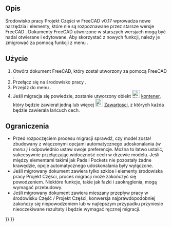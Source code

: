 <languages/>

{{Docnav/pl
|
|
|[[PartDesign_Workbench/pl|środowisko pracy Projekt Części]]
|IconL=
|IconR=
|IconC=Workbench_PartDesign.svg
}}

{{VeryImportantMessage|To narzędzie jest przestarzałe, nie będzie dostępne od ''({{VersionPlus/pl|1.0}})''.}}

{{GuiCommand/pl
|Name=PartDesign Migrate
|Name/pl=Projekt Części: Przenieś ze starszej wersji
|MenuLocation=Projekt Części → Przenieś ze starszej wersji ...
|Workbenches=[[PartDesign_Workbench/pl|Projekt Części]]
|Version=0.17
}}

<span id="Description"></span>
==Opis==

Środowisko pracy Projekt Części w FreeCAD v0.17 wprowadza nowe narzędzia i elementy, które nie są rozpoznawane przez starsze wersje FreeCAD {{VersionMinus/pl|0.16}}. Dokumenty FreeCAD utworzone w starszych wersjach mogą być nadal otwierane i edytowane. Aby skorzystać z nowych funkcji, należy je zmigrować za pomocą funkcji z menu {{MenuCommand|Projekt Części → Przenieś ze starszej wersji}}.

{{Version/pl|0.17}}

<span id="Usage"></span>
==Użycie==

# Otwórz dokument FreeCAD, który został utworzony za pomocą FreeCAD {{VersionMinus/pl|0.16}}.
# Przełącz się na środowisko pracy {{Button|[[Image:Workbench_PartDesign.svg|16px]] [[PartDesign_Workbench/pl|Projekt Części]]}}.
# Przejdź do menu {{MenuCommand|Projekt Części → Przenieś ze starszej wersji}}.
# Jeśli migracja się powiedzie, zostanie utworzony obiekt [[File:Std_Part.svg|24px]] [[Std_Part/pl|kontener]], który będzie zawierał jedną lub więcej [[File:PartDesign_Body.svg|24px]] [[PartDesign_Body/pl|Zawartości]], z których każda będzie zawierała łańcuch cech.

<span id="Limitations"></span>
==Ograniczenia==

* Przed rozpoczęciem procesu migracji sprawdź, czy model został zbudowany z włączonymi opcjami automatycznego udoskonalania ''(w menu {{MenuCommand|Edycja → Preferencje → Projekt Części → Ogólne}})'' i odpowiednio ustaw swoje preferencje. Można to łatwo ustalić, sukcesywnie przełączając widoczność cech w drzewie modelu. Jeśli między elementami takimi jak Pads i Pockets nie pozostały żadne krawędzie, opcje automatycznego udoskonalania były wyłączone.
* Jeśli migrowany dokument zawiera tylko szkice i elementy środowiska pracy Projekt Części, proces migracji może zakończyć się powodzeniem. Niektóre funkcje, takie jak fazki i zaokrąglenia, mogą wymagać przebudowy. 
* Jeśli migrowany dokument zawiera mieszany przepływ pracy w środowisku Część / Projekt Części, konwersja najprawdopodobniej zakończy się niepowodzeniem lub w najlepszym przypadku przyniesie nieoczekiwane rezultaty i będzie wymagać ręcznej migracji.


{{Docnav/pl
|
|
|[[PartDesign_Workbench/pl|środowisko pracy Projekt Części]]
|IconL=
|IconR=
|IconC=Workbench_PartDesign.svg
}}

{{PartDesign Tools navi{{#translation:}}}}
{{Userdocnavi{{#translation:}}}}